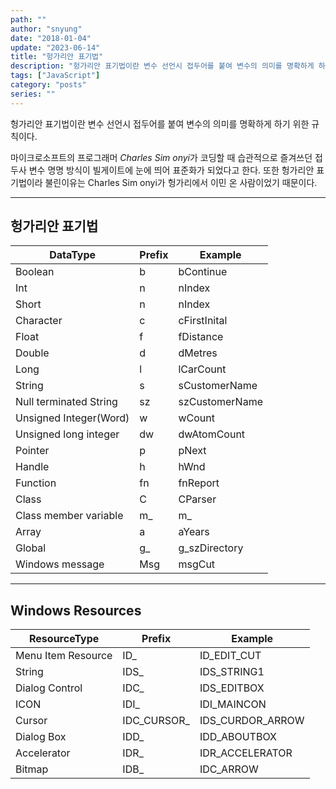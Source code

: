 ---
path: ""
author: "snyung"
date: "2018-01-04"
update: "2023-06-14"
title: "헝가리안 표기법"
description: "헝가리안 표기법이란 변수 선언시 접두어를 붙여 변수의 의미를 명확하게 하기 위한 규칙이다."
tags: ["JavaScript"]
category: "posts"
series: ""
---

헝가리안 표기법이란 변수 선언시 접두어를 붙여 변수의 의미를 명확하게 하기 위한 규칙이다.

마이크로소프트의 프로그래머 *Charles Sim onyi*가 코딩할 때 습관적으로 즐겨쓰던 접두사 변수 명명 방식이 빌게이트에 눈에 띄어 표준화가 되었다고 한다. 또한 헝가리안 표기법이라 불린이유는 Charles Sim onyi가 헝가리에서 이민 온 사람이었기 때문이다.

---

## 헝가리안 표기법

|DataType|Prefix|Example|
|--------|------|-------|
|Boolean|b|bContinue|
|Int|n|nIndex|
|Short|n|nIndex|
|Character|c|cFirstInital|
|Float|f|fDistance|
|Double|d|dMetres|
|Long|l|lCarCount|
|String|s|sCustomerName|
|Null terminated String|sz|szCustomerName|
|Unsigned Integer(Word)|w|wCount|
|Unsigned long integer|dw|dwAtomCount|
|Pointer|p|pNext|
|Handle|h|hWnd|
|Function|fn|fnReport|
|Class|C|CParser|
|Class member variable|m_|m_|
|Array|a|aYears|
|Global|g_|g_szDirectory|
|Windows message|Msg|msgCut|

---

## Windows Resources

|ResourceType|Prefix|Example|
|------------|------|-------|
|Menu Item Resource|ID_|ID_EDIT_CUT|
|String|IDS_|IDS_STRING1|
|Dialog Control|IDC_|IDS_EDITBOX|
|ICON|IDI_|IDI_MAINCON|
|Cursor|IDC_CURSOR_|IDS_CURDOR_ARROW|
|Dialog Box|IDD_|IDD_ABOUTBOX|
|Accelerator|IDR_|IDR_ACCELERATOR|
|Bitmap|IDB_|IDC_ARROW|